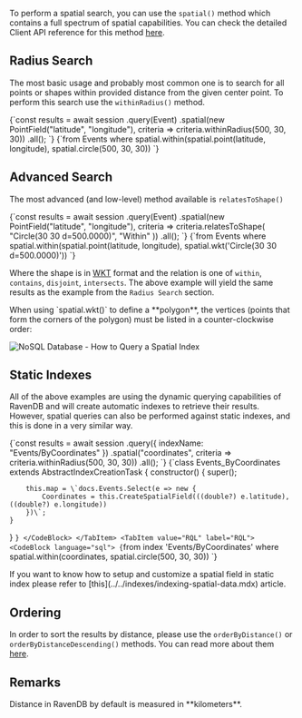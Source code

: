 
To perform a spatial search, you can use the `spatial()` method which contains a full spectrum of spatial capabilities. You can check the detailed Client API reference for this method [here](../../client-api/session/querying/how-to-query-a-spatial-index.mdx).

## Radius Search

The most basic usage and probably most common one is to search for all points or shapes within provided distance from the given center point. To perform this search use the `withinRadius()` method.

<Tabs groupId='languageSyntax'>
<TabItem value="Node.js" label="Node.js">
<CodeBlock language="js">
{`const results = await session
    .query(Event)
    .spatial(new PointField("latitude", "longitude"),
        criteria => criteria.withinRadius(500, 30, 30))
    .all();
`}
</CodeBlock>
</TabItem>
<TabItem value="RQL" label="RQL">
<CodeBlock language="sql">
{`from Events
where spatial.within(spatial.point(latitude, longitude), spatial.circle(500, 30, 30))
`}
</CodeBlock>
</TabItem>
</Tabs>

## Advanced Search

The most advanced (and low-level) method available is `relatesToShape()`

<Tabs groupId='languageSyntax'>
<TabItem value="Node.js" label="Node.js">
<CodeBlock language="js">
{`const results = await session
    .query(Event)
    .spatial(new PointField("latitude", "longitude"),
        criteria => criteria.relatesToShape(
            "Circle(30 30 d=500.0000)",
            "Within"
        ))
    .all();
`}
</CodeBlock>
</TabItem>
<TabItem value="RQL" label="RQL">
<CodeBlock language="sql">
{`from Events
where spatial.within(spatial.point(latitude, longitude), spatial.wkt('Circle(30 30 d=500.0000)'))
`}
</CodeBlock>
</TabItem>
</Tabs>

Where the shape is in [WKT](https://en.wikipedia.org/wiki/Well-known_text_representation_of_geometry) format and the relation is one of `within`, `contains`, `disjoint`, `intersects`. The above example will yield the same results as the example from the `Radius Search` section.

<Admonition type="info" title="Polygons" id="polygons" href="#polygons">
When using `spatial.wkt()` to define a **polygon**, the vertices (points that form the corners of the polygon) must be listed 
in a counter-clockwise order:  



![NoSQL Database - How to Query a Spatial Index](./assets/spatial_1.png)
</Admonition>

## Static Indexes

All of the above examples are using the dynamic querying capabilities of RavenDB and will create automatic indexes to retrieve their results. However, spatial queries can also be performed against static indexes, and this is done in a very similar way.

<Tabs groupId='languageSyntax'>
<TabItem value="Node.js" label="Node.js">
<CodeBlock language="js">
{`const results = await session
    .query({ indexName: "Events/ByCoordinates" })
    .spatial("coordinates",
        criteria => criteria.withinRadius(500, 30, 30))
    .all();
`}
</CodeBlock>
</TabItem>
<TabItem value="Index" label="Index">
<CodeBlock language="js">
{`class Events_ByCoordinates extends AbstractIndexCreationTask {
    constructor() {
        super();

        this.map = \`docs.Events.Select(e => new {    
            Coordinates = this.CreateSpatialField(((double?) e.latitude), ((double?) e.longitude))
        })\`;
    }
}
`}
</CodeBlock>
</TabItem>
<TabItem value="RQL" label="RQL">
<CodeBlock language="sql">
{`from index 'Events/ByCoordinates'
where spatial.within(coordinates, spatial.circle(500, 30, 30))
`}
</CodeBlock>
</TabItem>
</Tabs>

<Admonition type="info" title="">
If you want to know how to setup and customize a spatial field in static index please refer to [this](../../indexes/indexing-spatial-data.mdx) article.
</Admonition>

## Ordering

In order to sort the results by distance, please use the `orderByDistance()` or `orderByDistanceDescending()` methods. You can read more about them [here](../../client-api/session/querying/how-to-query-a-spatial-index.mdx).

## Remarks

<Admonition type="info" title="">
Distance in RavenDB by default is measured in **kilometers**.
</Admonition>


